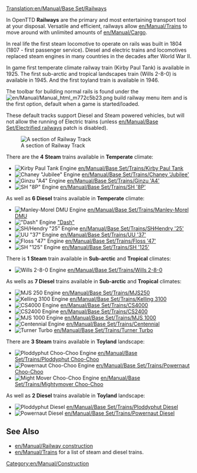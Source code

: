 [[Translation:en/Manual/Base Set/Railways]]
{{en/Manual/Base Set/Types of railways}}

In OpenTTD '''Railways''' are the primary and most entertaining transport tool at your disposal. Versatile and efficient, railways allow [[en/Manual/Trains]] to move around with unlimited amounts of [[en/Manual/Cargo]].

In real life the first steam locomotive to operate on rails was built in 1804 (1807 - first passenger service). Diesel and electric trains and locomotives replaced steam engines in many countries in the decades after World War II.

In game first temperate climate railway train (Kirby Paul Tank) is available in 1925. The first sub-arctic and tropical landscapes train (Wills 2-8-0) is available in 1945. And the first toyland train is available in 1946.

The toolbar for building normal rails is found under the [[File:en/Manual/Manual html m772c5b23.png]] build railway menu item and is the first option, default when a game is started/loaded.

These default tracks support Diesel and Steam powered vehicles, but will not allow the running of Electric trains (unless [[en/Manual/Base Set/Electrified railways]] patch is disabled).

[[File:en/Manual/Base Set/Railway.png|none|frame|A section of Railway Track]]

There are the '''4 Steam''' trains available in '''Temperate''' climate:
*[[File:en/Manual/Base Set/Trains/Kirbypaultank.png|Kirby Paul Tank Engine]] [[en/Manual/Base Set/Trains/Kirby Paul Tank]]
*[[File:en/Manual/Base Set/Trains/Chaneyjubilee.png|Chaney "Jubilee" Engine]] [[en/Manual/Base Set/Trains/Chaney 'Jubilee']]
*[[File:en/Manual/Base Set/Trains/Ginzua4.png|Ginzu "A4" Engine]] [[en/Manual/Base Set/Trains/Ginzu 'A4']]
*[[File:en/Manual/Base Set/Trains/Sh8p.png|SH "8P" Engine]] [[en/Manual/Base Set/Trains/SH '8P']]
As well as '''6 Diesel''' trains available in '''Temperate''' climate:
*[[File:en/Manual/Base Set/Trains/Manleymoreldmu.png|Manley-Morel DMU Engine]] [[en/Manual/Base Set/Trains/Manley-Morel DMU]]
*[[File:en/Manual/Base Set/Trains/Dash.png|"Dash" Engine]] [[en/Manual/Base Set/Trains/Dash|"Dash"]]
*[[File:en/Manual/Base Set/Trains/Shhendry25.png|SH/Hendry "25" Engine]] [[en/Manual/Base Set/Trains/SH∕Hendry '25']]
*[[File:en/Manual/Base Set/Trains/Uu37.png|UU "37" Engine]] [[en/Manual/Base Set/Trains/UU '37']]
*[[File:en/Manual/Base Set/Trains/Floss47.png|Floss "47" Engine]] [[en/Manual/Base Set/Trains/Floss '47']]
*[[File:en/Manual/Base Set/Trains/Sh125.png|SH "125" Engine]] [[en/Manual/Base Set/Trains/SH '125']]


There is '''1 Steam''' train available in '''Sub-arctic''' and '''Tropical''' climates:
*[[File:en/Manual/Base Set/Trains/Wills280.png|Wills 2-8-0 Engine]] [[en/Manual/Base Set/Trains/Wills 2-8-0]]
As wells as '''7 Diesel''' trains available in '''Sub-arctic''' and '''Tropical''' climates:
*[[File:en/Manual/Base Set/Trains/Mjs250.png|MJS 250 Engine]] [[en/Manual/Base Set/Trains/MJS250]]
*[[File:en/Manual/Base Set/Trains/Kelling3100.png|Kelling 3100 Engine]] [[en/Manual/Base Set/Trains/Kelling 3100]]
*[[File:en/Manual/Base Set/Trains/Cs4000.png|CS4000 Engine]] [[en/Manual/Base Set/Trains/CS4000]]
*[[File:en/Manual/Base Set/Trains/Cs2400.png|CS2400 Engine]] [[en/Manual/Base Set/Trains/CS2400]]
*[[File:en/Manual/Base Set/Trains/Mjs1000.png|MJS 1000 Engine]] [[en/Manual/Base Set/Trains/MJS 1000]]
*[[File:en/Manual/Base Set/Trains/Centennial.png|Centennial Engine]] [[en/Manual/Base Set/Trains/Centennial]]
*[[File:en/Manual/Base Set/Trains/Turnerturbo.png|Turner Turbo]] [[en/Manual/Base Set/Trains/Turner Turbo]]


There are '''3 Steam''' trains available in '''Toyland''' landscape:
*[[File:en/Manual/Base Set/Trains/Ploddyphutchoochoo.png|Ploddyphut Choo-Choo Engine]] [[en/Manual/Base Set/Trains/Ploddyphut Choo-Choo]]
*[[File:en/Manual/Base Set/Trains/Powernautchoochoo.png|Powernaut Choo-Choo Engine]] [[en/Manual/Base Set/Trains/Powernaut Choo-Choo]]
*[[File:en/Manual/Base Set/Trains/Mightymoverchoochoo.png|Might Mover Choo-Choo Engine]] [[en/Manual/Base Set/Trains/Mightymover Choo-Choo]]
As well as '''2 Diesel''' trains available in '''Toyland''' landscape:
*[[File:en/Manual/Base Set/Trains/Ploddyphutdiesel.png|Ploddyphut Diesel]] [[en/Manual/Base Set/Trains/Ploddyphut Diesel]]
*[[File:en/Manual/Base Set/Trains/Powernautdiesel.png|Powernaut Diesel]] [[en/Manual/Base Set/Trains/Powernaut Diesel]]

==See Also==
*[[en/Manual/Railway construction]]
*[[en/Manual/Trains]] for a list of steam and diesel trains.

[[Category:en/Manual/Construction]]